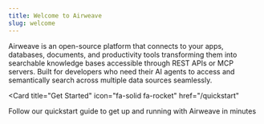 ```yaml
---
title: Welcome to Airweave
slug: welcome
---
```


Airweave is an open-source platform that connects to your apps, databases, documents, and productivity tools transforming them into searchable knowledge bases accessible through REST APIs or MCP servers. Built for developers who need their AI agents to access and semantically search across multiple data sources seamlessly.

<Card
  title="Get Started"
  icon="fa-solid fa-rocket"
  href="/quickstart"
>
  Follow our quickstart guide to get up and running with Airweave in minutes
</Card>
